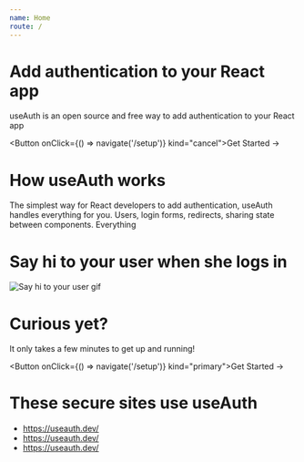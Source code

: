 ```yaml
---
name: Home
route: /
---
```







# Add authentication to your React app
useAuth is an open source and free way to add authentication to your React app

<Button onClick={() => navigate('/setup')} kind="cancel">Get Started -> </Button>


# How useAuth works
The simplest way for React developers to add authentication, useAuth handles everything for you. Users, login forms, redirects, sharing state between components. Everything

# Say hi to your user when she logs in
![Say hi to your user gif](https://camo.githubusercontent.com/e5f8a596e3406a7129d347b2cc6bbe4a3e76da02/68747470733a2f2f692e696d6775722e636f6d2f4b756e45656d4e2e676966)

# Curious yet?
It only takes a few minutes to get up and running!

<Button onClick={() => navigate('/setup')} kind="primary">Get Started -> </Button>





# These secure sites use useAuth

- <a href="https://useauth.dev/" alt="">https://useauth.dev/</a>
- <a href="https://useauth.dev/" alt="">https://useauth.dev/</a>
- <a href="https://useauth.dev/" alt="">https://useauth.dev/</a>



